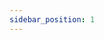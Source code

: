 ```yaml
---
sidebar_position: 1
---
```




<SkillList>
  <div title="机器人学知识体系" items={[
    { name: "机器人机构学", progress: 80, description: "实际操作过PLC，会基础编程" },
    { name: "机械臂动力学", progress: 60, description: "实际仿真过PLC" },
    { name: "机械臂轨迹规划", progress: 0, description: "实际仿真过PLC" },
    { name: "机械臂线性与非线性控制", progress: 5, description: "实际仿真过PLC" },
    { name: "机械臂的力控制", progress: 5, description: "实际仿真过PLC" },
    { name: "机器人编程与离线编程", progress: 5, description: "实际仿真过PLC" }
  ]} />
</SkillList>